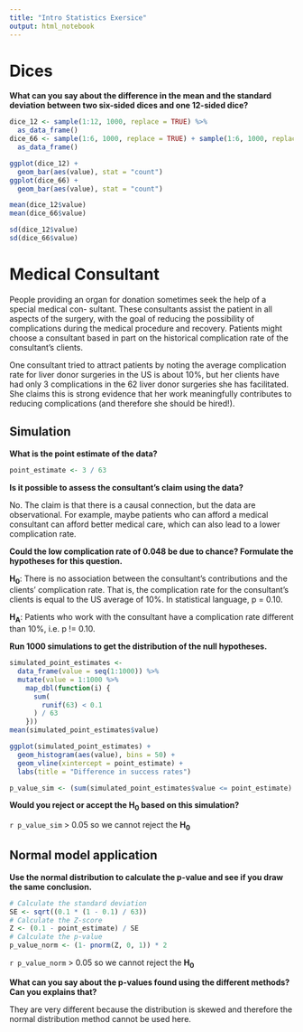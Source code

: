 ```yaml
---
title: "Intro Statistics Exersice"
output: html_notebook
---
```


# Dices

**What can you say about the difference in the mean and the standard deviation between two six-sided dices and one 12-sided dice?**

```r
dice_12 <- sample(1:12, 1000, replace = TRUE) %>%
  as_data_frame()
dice_66 <- sample(1:6, 1000, replace = TRUE) + sample(1:6, 1000, replace = TRUE) %>%
  as_data_frame()

ggplot(dice_12) +
  geom_bar(aes(value), stat = "count")
ggplot(dice_66) +
  geom_bar(aes(value), stat = "count")

mean(dice_12$value)
mean(dice_66$value)

sd(dice_12$value)
sd(dice_66$value)
```

# Medical Consultant

People providing an organ for donation sometimes seek the help of a special medical con-
sultant. These consultants assist the patient in all aspects of the surgery, with the goal
of reducing the possibility of complications during the medical procedure and recovery.
Patients might choose a consultant based in part on the historical complication rate of the
consultant’s clients.

One consultant tried to attract patients by noting the average complication rate for
liver donor surgeries in the US is about 10%, but her clients have had only 3 complications
in the 62 liver donor surgeries she has facilitated. She claims this is strong evidence that
her work meaningfully contributes to reducing complications (and therefore she should
be hired!).

## Simulation

**What is the point estimate of the data?**

```r
point_estimate <- 3 / 63
```

**Is it possible to assess the consultant’s claim using the data?**

No. The claim is that there is a causal connection, but the data are observational.
For example, maybe patients who can afford a medical consultant can afford better
medical care, which can also lead to a lower complication rate.

**Could the low complication rate of 0.048 be due to chance? Formulate the hypotheses for this question.**

**H<sub>0</sub>**: There is no association between the consultant’s contributions and the clients’ complication rate. That is, the complication rate for the consultant’s clients is equal to the US average of 10%. In statistical language, p = 0.10. 

**H<sub>A</sub>**: Patients who work with the consultant have a complication rate different than 10%, i.e. p != 0.10.

**Run 1000 simulations to get the distribution of the null hypotheses.**

```r
simulated_point_estimates <- 
  data_frame(value = seq(1:1000)) %>%
  mutate(value = 1:1000 %>%
    map_dbl(function(i) {
      sum(
        runif(63) < 0.1
      ) / 63
    }))
mean(simulated_point_estimates$value)

ggplot(simulated_point_estimates) +
  geom_histogram(aes(value), bins = 50) +
  geom_vline(xintercept = point_estimate) +
  labs(title = "Difference in success rates")

p_value_sim <- (sum(simulated_point_estimates$value <= point_estimate) * 2) / 1000
```

**Would you reject or accept the H<sub>0</sub> based on this simulation?**

`r p_value_sim` > 0.05 so we cannot reject the **H<sub>0</sub>**

## Normal model application

**Use the normal distribution to calculate the p-value and see if you draw the same conclusion.**

```r
# Calculate the standard deviation
SE <- sqrt((0.1 * (1 - 0.1) / 63))
# Calculate the Z-score
Z <- (0.1 - point_estimate) / SE
# Calculate the p-value
p_value_norm <- (1- pnorm(Z, 0, 1)) * 2
```

`r p_value_norm` > 0.05 so we cannot reject the **H<sub>0</sub>**

**What can you say about the p-values found using the different methods? Can you explains that?**

They are very different because the distribution is skewed and therefore the normal distribution method cannot be used here.
